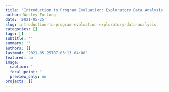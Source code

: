 ```yaml
---
title: 'Introduction to Program Evaluation: Exploratory Data Analysis'
author: Wesley Furlong
date: '2021-05-25'
slug: introduction-to-program-evaluation-exploratory-data-analysis
categories: []
tags: []
subtitle: ''
summary: ''
authors: []
lastmod: '2021-05-25T07:03:13-04:00'
featured: no
image:
  caption: ''
  focal_point: ''
  preview_only: no
projects: []
---
```

